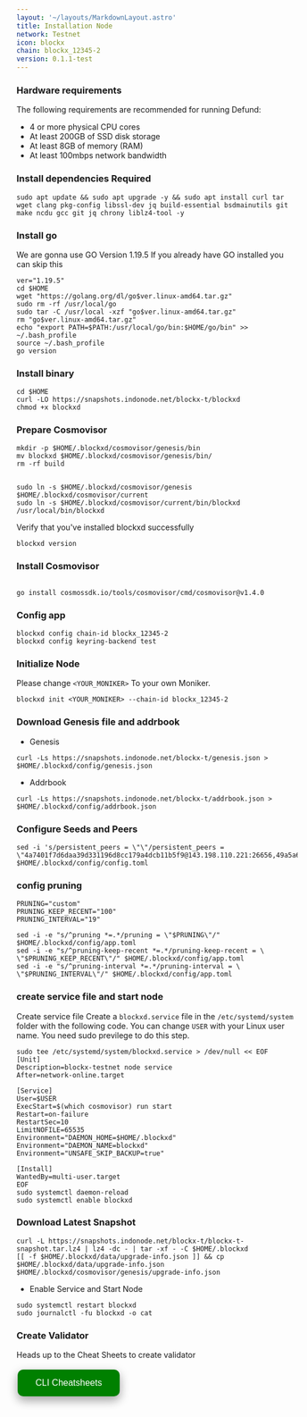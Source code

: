 ```yaml
---
layout: '~/layouts/MarkdownLayout.astro'
title: Installation Node
network: Testnet
icon: blockx
chain: blockx_12345-2
version: 0.1.1-test
---
```


### Hardware requirements

The following requirements are recommended for running Defund:

- 4 or more physical CPU cores
- At least 200GB of SSD disk storage
- At least 8GB of memory (RAM)
- At least 100mbps network bandwidth


### Install dependencies Required

```
sudo apt update && sudo apt upgrade -y && sudo apt install curl tar wget clang pkg-config libssl-dev jq build-essential bsdmainutils git make ncdu gcc git jq chrony liblz4-tool -y
```

### Install go

We are gonna use GO Version 1.19.5
If you already have GO installed you can skip this 

```
ver="1.19.5"
cd $HOME
wget "https://golang.org/dl/go$ver.linux-amd64.tar.gz"
sudo rm -rf /usr/local/go
sudo tar -C /usr/local -xzf "go$ver.linux-amd64.tar.gz"
rm "go$ver.linux-amd64.tar.gz"
echo "export PATH=$PATH:/usr/local/go/bin:$HOME/go/bin" >> ~/.bash_profile
source ~/.bash_profile
go version
```

### Install binary

```
cd $HOME
curl -LO https://snapshots.indonode.net/blockx-t/blockxd
chmod +x blockxd
```

### Prepare Cosmovisor
```
mkdir -p $HOME/.blockxd/cosmovisor/genesis/bin
mv blockxd $HOME/.blockxd/cosmovisor/genesis/bin/
rm -rf build


sudo ln -s $HOME/.blockxd/cosmovisor/genesis $HOME/.blockxd/cosmovisor/current
sudo ln -s $HOME/.blockxd/cosmovisor/current/bin/blockxd /usr/local/bin/blockxd
```

Verify that you've installed blockxd successfully

```
blockxd version
```

### Install Cosmovisor
```

go install cosmossdk.io/tools/cosmovisor/cmd/cosmovisor@v1.4.0
```

### Config app

```
blockxd config chain-id blockx_12345-2
blockxd config keyring-backend test
```

### Initialize Node

Please change `<YOUR_MONIKER>` To your own Moniker.

```
blockxd init <YOUR_MONIKER> --chain-id blockx_12345-2
```

### Download Genesis file and addrbook

- Genesis

```
curl -Ls https://snapshots.indonode.net/blockx-t/genesis.json > $HOME/.blockxd/config/genesis.json
```

- Addrbook

```
curl -Ls https://snapshots.indonode.net/blockx-t/addrbook.json > $HOME/.blockxd/config/addrbook.json
```


### Configure Seeds and Peers

```
sed -i 's/persistent_peers = \"\"/persistent_peers = \"4a7401f7d6daa39d331196d8cc179a4dcb11b5f9@143.198.110.221:26656,49a5a62543f5fec60db42b00d9ebe192c3185e15@143.198.97.96:26656,dccf886659c4afcb0cd4895ccd9f2804c7e7e1cd@143.198.101.61:26656\"/g' $HOME/.blockxd/config/config.toml
```

### config pruning

```
PRUNING="custom"
PRUNING_KEEP_RECENT="100"
PRUNING_INTERVAL="19"

sed -i -e "s/^pruning *=.*/pruning = \"$PRUNING\"/" $HOME/.blockxd/config/app.toml
sed -i -e "s/^pruning-keep-recent *=.*/pruning-keep-recent = \
\"$PRUNING_KEEP_RECENT\"/" $HOME/.blockxd/config/app.toml
sed -i -e "s/^pruning-interval *=.*/pruning-interval = \
\"$PRUNING_INTERVAL\"/" $HOME/.blockxd/config/app.toml
```


### create service file and start node

Create service file
Create a `blockxd.service` file in the `/etc/systemd/system` folder with the following code. 
You can change `USER` with your Linux user name. You need sudo previlege to do this step.

```
sudo tee /etc/systemd/system/blockxd.service > /dev/null << EOF
[Unit]
Description=blockx-testnet node service
After=network-online.target

[Service]
User=$USER
ExecStart=$(which cosmovisor) run start
Restart=on-failure
RestartSec=10
LimitNOFILE=65535
Environment="DAEMON_HOME=$HOME/.blockxd"
Environment="DAEMON_NAME=blockxd"
Environment="UNSAFE_SKIP_BACKUP=true"

[Install]
WantedBy=multi-user.target
EOF
sudo systemctl daemon-reload
sudo systemctl enable blockxd
```

### Download Latest Snapshot
```
curl -L https://snapshots.indonode.net/blockx-t/blockx-t-snapshot.tar.lz4 | lz4 -dc - | tar -xf - -C $HOME/.blockxd
[[ -f $HOME/.blockxd/data/upgrade-info.json ]] && cp $HOME/.blockxd/data/upgrade-info.json $HOME/.blockxd/cosmovisor/genesis/upgrade-info.json
```

- Enable Service and Start Node

```
sudo systemctl restart blockxd
sudo journalctl -fu blockxd -o cat
```

### Create Validator

Heads up to the Cheat Sheets to create validator

<a href="https://www.indonode.net/testnet/blockx/cheat" target="_blank">
  <button style="background-color: green; border: none; color: white; padding: 15px 32px; text-align: center; text-decoration: none; display: inline-block; font-size: 16px; margin: 4px 2px; cursor: pointer; border-radius: 10px; box-shadow: 0 8px 16px 0 rgba(0,0,0,0.2), 0 6px 20px 0 rgba(0,0,0,0.19);" onmouseover="this.style.boxShadow='0 0 0 4px rgba(0,255,0,0.5)'" onmouseout="this.style.boxShadow='0 8px 16px 0 rgba(0,0,0,0.2), 0 6px 20px 0 rgba(0,0,0,0.19)'">CLI Cheatsheets</button>
</a>
